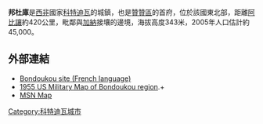 {{Infobox settlement
|name          = 邦杜庫
|other_name             = 
|native_name            =  
|nickname               = 
|settlement_type        = 
|motto                  = 
|image_skyline          = Bondoukou kourouby c1910.jpg
|imagesize              = 300px
|image_caption          =
|image_flag             = 
|flag_size              =
|image_seal             = 
|seal_size              =
|image_shield           = 
|shield_size            =
|image_map              =Côte d'Ivoire Dep Bondoukou.png 
|mapsize                = 300px
|map_caption            = 
|image_map1             = 
|mapsize1               = 
|map_caption1           = 
|image_dot_map          =
|dot_mapsize            =
|dot_map_caption        =
|dot_x =  |dot_y =
|pushpin_map            = Côte d'Ivoire<!-- the name of a location map as per http://en.wikipedia.org/wiki/Template:Location_map -->
|pushpin_label_position =bottom
|pushpin_mapsize        =300
|pushpin_map_caption    =
<!-- Location ------------------>
|coordinates_display    = inline,title
|coordinates_region     = CI
|coordinates_footnotes  = 
|subdivision_type       = 國家
|subdivision_name       = {{flag|Côte d'Ivoire}}
|subdivision_type1      = 區
|subdivision_name1      = [[贊贊區|贊贊區]]
|subdivision_type2      = 
|subdivision_name2      = 
|subdivision_type3      = 
|subdivision_name3      =
|subdivision_type4      = 
|subdivision_name4      = 
|government_footnotes   =
|government_type        =
|leader_title           = 
|leader_name            = 
|leader_title1          = 
|leader_name1           = 
|leader_title2          =
|leader_name2           =
|leader_title3          =
|leader_name3           =
|leader_title4          =
|leader_name4           =
|established_title      =  
|established_date       = 
|established_title2     =  <!-- Incorporated (town) -->
|established_date2      = 
|established_title3     =  <!-- Incorporated (city) -->
|established_date3      = 
|area_magnitude         = 
|unit_pref                =Imperial <!--Enter: Imperial, if Imperial (metric) is desired-->
|area_footnotes           =
|area_total_km2           =  
|area_land_km2            = <!--See table @ Template:Infobox Settlement for details on automatic unit conversion-->
|area_water_km2           = 
|area_total_sq_mi         =  
|area_land_sq_mi          = 
|area_water_sq_mi         = 
|area_water_percent       = 
|area_urban_km2           = 
|area_urban_sq_mi         = 
|area_metro_km2           = 
|area_metro_sq_mi         = 
|population_as_of               =2005
|population_footnotes           =
|population_note                =
|population_total               =45000
|population_density_km2         = 
|population_density_sq_mi       = 
|population_metro               =
|population_density_metro_km2   =
|population_density_metro_sq_mi =
|population_urban               = 
|population_density_urban_km2   =
|population_density_urban_sq_mi =
|population_blank1_title        =
|population_blank1              =
|population_density_blank1_km2 =   
|population_density_blank1_sq_mi = 
|timezone               = [[格林威治時間|格林威治時間]]
|utc_offset             = +0
|timezone_DST           = 
|utc_offset_DST         = 
|latd=8|latm=02 |lats=|latNS=N
|longd=2 |longm=48 |longs=|longEW=W
|elevation_footnotes    =  <!--for references: use <ref> </ref> tags-->
|elevation_m            =343
|elevation_ft           = 
|postal_code_type       =  <!-- enter ZIP code, Postcode, Post code, Postal code... -->
|postal_code            =
|area_code              =
|blank_name             =
|blank_info             =
|blank1_name            =
|blank1_info            =
|website                = 
|footnotes              = 
}}

'''邦杜庫'''是[[西非|西非]]國家[[科特迪瓦|科特迪瓦]]的城鎮，也是[[贊贊區|贊贊區]]的首府，位於該國東北部，距離[[阿比讓|阿比讓]]約420公里，毗鄰與[[加納|加納]]接壤的邊境，海拔高度343米，2005年人口估計約45,000。

==外部連結==
* [https://web.archive.org/web/20111009160920/http://bondoukou.webs.com// Bondoukou site (French language)]
* [http://www.lib.utexas.edu/maps/ams/west_africa/txu-oclc-6595921-nc30-15.jpg 1955 US Military Map of Bondoukou region].+
* [http://maps.msn.com/%28psyriij5e5zrgp45zl3lsp55%29/map.aspx?lats1=8.04&lons1=-2.801667&alts1=14&regn1=2 MSN Map]{{Dead link|date=2019年12月 |bot=InternetArchiveBot |fix-attempted=yes }} 

[[Category:科特迪瓦城市|Category:科特迪瓦城市]]